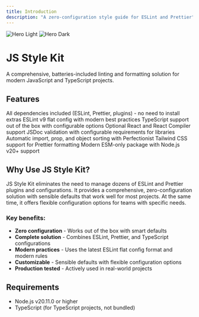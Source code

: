 ```yaml
---
title: Introduction
description: "A zero-configuration style guide for ESLint and Prettier"
---
```


<img
  className="block dark:hidden"
  src="/images/hero-light.png"
  alt="Hero Light"
/>
<img
  className="hidden dark:block"
  src="/images/hero-dark.png"
  alt="Hero Dark"
/>

# JS Style Kit

A comprehensive, batteries-included linting and formatting solution for modern JavaScript and TypeScript projects.

## Features

<CardGroup cols={2}>
  <Card title="All-in-One Solution" icon="box-full">
    All dependencies included (ESLint, Prettier, plugins) - no need to install
    extras
  </Card>
  <Card title="Modern ESLint" icon="wand-magic-sparkles">
    ESLint v9 flat config with modern best practices
  </Card>
  <Card title="TypeScript Support" icon="code">
    TypeScript support out of the box with configurable options
  </Card>
  <Card title="React Support" icon="react">
    Optional React and React Compiler support
  </Card>
  <Card title="JSDoc Validation" icon="document">
    JSDoc validation with configurable requirements for libraries
  </Card>
  <Card title="Code Organization" icon="arrow-up-1-9">
    Automatic import, prop, and object sorting with Perfectionist
  </Card>
  <Card title="Tailwind Support" icon="palette">
    Tailwind CSS support for Prettier formatting
  </Card>
  <Card title="Modern Package" icon="box">
    Modern ESM-only package with Node.js v20+ support
  </Card>
</CardGroup>

## Why Use JS Style Kit?

JS Style Kit eliminates the need to manage dozens of ESLint and Prettier plugins and configurations. It provides a comprehensive, zero-configuration solution with sensible defaults that work well for most projects. At the same time, it offers flexible configuration options for teams with specific needs.

### Key benefits:

- **Zero configuration** - Works out of the box with smart defaults
- **Complete solution** - Combines ESLint, Prettier, and TypeScript configurations
- **Modern practices** - Uses the latest ESLint flat config format and modern rules
- **Customizable** - Sensible defaults with flexible configuration options
- **Production tested** - Actively used in real-world projects

## Requirements

- Node.js v20.11.0 or higher
- TypeScript (for TypeScript projects, not bundled)
